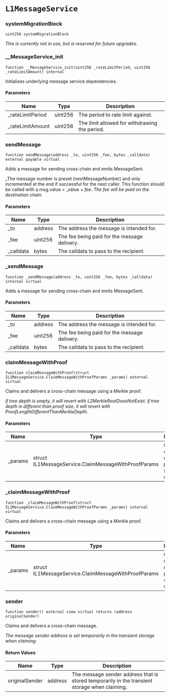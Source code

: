 # `L1MessageService`

### systemMigrationBlock

```solidity
uint256 systemMigrationBlock
```

_This is currently not in use, but is reserved for future upgrades._

### __MessageService_init

```solidity
function __MessageService_init(uint256 _rateLimitPeriod, uint256 _rateLimitAmount) internal
```

Initialises underlying message service dependencies.

#### Parameters

| Name | Type | Description |
| ---- | ---- | ----------- |
| _rateLimitPeriod | uint256 | The period to rate limit against. |
| _rateLimitAmount | uint256 | The limit allowed for withdrawing the period. |

### sendMessage

```solidity
function sendMessage(address _to, uint256 _fee, bytes _calldata) external payable virtual
```

Adds a message for sending cross-chain and emits MessageSent.

_The message number is preset (nextMessageNumber) and only incremented at the end if successful for the next caller.
This function should be called with a msg.value = _value + _fee. The fee will be paid on the destination chain._

#### Parameters

| Name | Type | Description |
| ---- | ---- | ----------- |
| _to | address | The address the message is intended for. |
| _fee | uint256 | The fee being paid for the message delivery. |
| _calldata | bytes | The calldata to pass to the recipient. |

### _sendMessage

```solidity
function _sendMessage(address _to, uint256 _fee, bytes _calldata) internal virtual
```

Adds a message for sending cross-chain and emits MessageSent.

#### Parameters

| Name | Type | Description |
| ---- | ---- | ----------- |
| _to | address | The address the message is intended for. |
| _fee | uint256 | The fee being paid for the message delivery. |
| _calldata | bytes | The calldata to pass to the recipient. |

### claimMessageWithProof

```solidity
function claimMessageWithProof(struct IL1MessageService.ClaimMessageWithProofParams _params) external virtual
```

Claims and delivers a cross-chain message using a Merkle proof.

_if tree depth is empty, it will revert with L2MerkleRootDoesNotExist.
if tree depth is different than proof size, it will revert with ProofLengthDifferentThanMerkleDepth._

#### Parameters

| Name | Type | Description |
| ---- | ---- | ----------- |
| _params | struct IL1MessageService.ClaimMessageWithProofParams | Collection of claim data with proof and supporting data. |

### _claimMessageWithProof

```solidity
function _claimMessageWithProof(struct IL1MessageService.ClaimMessageWithProofParams _params) internal virtual
```

Claims and delivers a cross-chain message using a Merkle proof.

#### Parameters

| Name | Type | Description |
| ---- | ---- | ----------- |
| _params | struct IL1MessageService.ClaimMessageWithProofParams | Collection of claim data with proof and supporting data. |

### sender

```solidity
function sender() external view virtual returns (address originalSender)
```

Claims and delivers a cross-chain message.

_The message sender address is set temporarily in the transient storage when claiming._

#### Return Values

| Name | Type | Description |
| ---- | ---- | ----------- |
| originalSender | address | The message sender address that is stored temporarily in the transient storage when claiming. |


